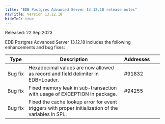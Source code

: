 ```yaml
---
title: "EDB Postgres Advanced Server 13.12.18 release notes"
navTitle: Version 13.12.18
hideToC: true
---
```


Released: 22 Sep 2023

EDB Postgres Advanced Server 13.12.18 includes the following enhancements and bug fixes:

|     Type     |                                             Description                                             | Addresses&nbsp;&nbsp; |     |
| ------------ | --------------------------------------------------------------------------------------------------- | --------------------- | --- |
| Bug&nbsp;fix | Hexadecimal values are now allowed as record and field delimiter in EDB*Loader.                     | #91832                |     |
| Bug&nbsp;fix | Fixed memory leak in sub-transaction with usage of EXCEPTION in package.                            | #94255                |     |
| Bug&nbsp;fix | Fixed the cache lookup error for event triggers with proper initialization of the variables in SPL. |                       |     |
